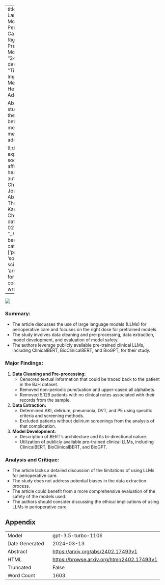 
---
title: "Prescribing Large Language Models for Perioperative Care: What's The Right Dose for Pre-trained Models?"
id: "2402.17493v1"
description: "Title: The Impact of Social Media on Mental Health in Adolescents

Abstract: This study examines the relationship between social media use and mental health in adolescents.

tl;dr: Study explores how social media affects mental health in teens."
author: Bing Xue, Charles Alba, Joanna Abraham, Thomas Kannampallil, Chenyang Lu
date: "2024-02-27"
image: "../../../bayesian-beagle.png"
categories: ['production', 'social-sciences', 'architectures']
format:
  html:
    code-overflow: wrap
---

![](../../../bayesian-beagle.png)

### **Summary:**
- The article discusses the use of large language models (LLMs) for perioperative care and focuses on the right dose for pretrained models.
- The study involves data cleaning and pre-processing, data extraction, model development, and evaluation of model safety.
- The authors leverage publicly available pre-trained clinical LLMs, including ClinicalBERT, BioClinicalBERT, and BioGPT, for their study.

### **Major Findings:**
1. **Data Cleaning and Pre-processing:**
   - Censored textual information that could be traced back to the patient in the BJH dataset.
   - Removed non-periodic punctuation and upper-cased all alphabets.
   - Removed 5,129 patients with no clinical notes associated with their records from the sample.

2. **Data Extraction:**
   - Determined AKI, delirium, pneumonia, DVT, and PE using specific criteria and screening methods.
   - Excluded patients without delirium screenings from the analysis of that complication.

3. **Model Development:**
   - Description of BERT's architecture and its bi-directional nature.
   - Utilization of publicly available pre-trained clinical LLMs, including ClinicalBERT, BioClinicalBERT, and BioGPT.

### **Analysis and Critique:**
- The article lacks a detailed discussion of the limitations of using LLMs for perioperative care.
- The study does not address potential biases in the data extraction process.
- The article could benefit from a more comprehensive evaluation of the safety of the models used.
- The authors should consider discussing the ethical implications of using LLMs in perioperative care.

## Appendix

|          |          |
|----------|----------|
| Model     | gpt-3.5-turbo-1106       |
| Date Generated     | 2024-03-13       |
| Abstract | [https://arxiv.org/abs/2402.17493v1](https://arxiv.org/abs/2402.17493v1)        |
| HTML     | [https://browse.arxiv.org/html/2402.17493v1](https://browse.arxiv.org/html/2402.17493v1)       |
| Truncated       | False       |
| Word Count       | 1603       |
